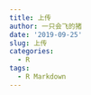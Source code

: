 ```yaml
---
title: 上传
author: 一只会飞的猪
date: '2019-09-25'
slug: 上传
categories:
  - R
tags:
  - R Markdown
---
```

